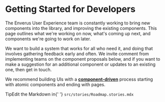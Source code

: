 

<Meta title="Getting Started/For Developers" />

# Getting Started for Developers

The Enverus User Experience  team is constantly working to bring new components into the library, and improving the existing components. This page outlines what we're working on now, what's coming up next, and components we're going to work on later.

We want to build a system that works for all who need it, and doing that involves gathering feedback early and often. We invite comment from implementing teams on the component proposals below, and if you want to make a suggestion for an additional component or updates to an existing one, then get in touch.

We recommend building UIs with a [**component-driven**](https://componentdriven.org) process starting with atomic components and ending with pages.

<div className="tip-wrapper">
  <span className="tip">Tip</span>Edit the Markdown in{' '}
  <code>src/stories/Roadmap.stories.mdx</code>
</div>
